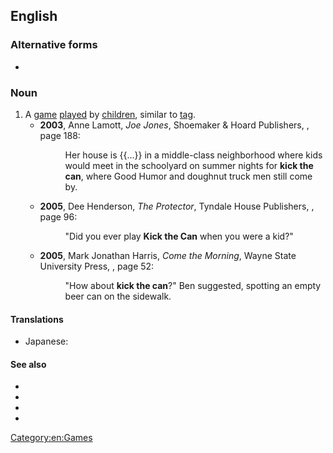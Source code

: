 {{also|kick-the-can}}
==English==
{{wikipedia}}

===Alternative forms===
* {{l|en|kick-the-can}}

===Noun===
{{en-noun|-}}

# A [[game]] [[play]]ed by [[children]], similar to [[tag]].
#* '''2003''', Anne Lamott, ''Joe Jones'', Shoemaker & Hoard Publishers, {{ISBN|1593760035}}, page 188:
#*: Her house is {{...}} in a middle-class neighborhood where kids would meet in the schoolyard on summer nights for '''kick the can''', where Good Humor and doughnut truck men still come by.
#* '''2005''', Dee Henderson, ''The Protector'', Tyndale House Publishers, {{ISBN|1414310595}}, page 96:
#*: "Did you ever play '''Kick the Can''' when you were a kid?"
#* '''2005''', Mark Jonathan Harris, ''Come the Morning'', Wayne State University Press, {{ISBN|0814332412}}, page 52:
#*: "How about '''kick the can'''?" Ben suggested, spotting an empty beer can on the sidewalk.

====Translations====
{{trans-top|children's game}}
* Japanese: {{t|ja|缶蹴り|tr=kankeri}}
{{trans-mid}}
{{trans-bottom}}

====See also====
* {{l|en|carry the can}}
* {{l|en|kick at the can}}
* {{l|en|kick the can down the road}}
* {{l|en|lerky}}

[[Category:en:Games]]